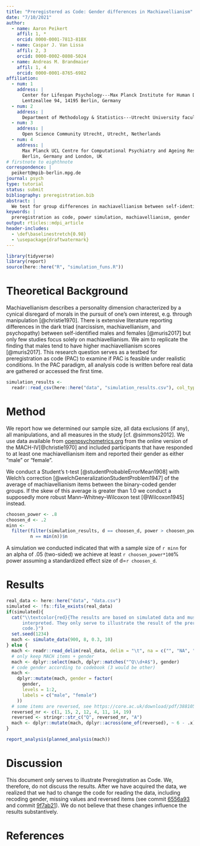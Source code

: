```yaml
---
title: "Preregistered as Code: Gender differences in Machiavellianism"
date: "7/10/2021"
author:
  - name: Aaron Peikert
    affil: 1, *
    orcid: 0000-0001-7813-818X
  - name: Caspar J. Van Lissa
    affil: 2, 3
    orcid: 0000-0002-0808-5024
  - name: Andreas M. Brandmaier
    affil: 1, 4
    orcid: 0000-0001-8765-6982
affiliation:
  - num: 1
    address: |
      Center for Lifespan Psychology---Max Planck Institute for Human Development
      Lentzeallee 94, 14195 Berlin, Germany
  - num: 2
    address: |
      Department of Methodology & Statistics---Utrecht University faculty of Social and Behavioral Sciences, Utrecht, Netherlands
  - num: 3
    address: |
      Open Science Community Utrecht, Utrecht, Netherlands
  - num: 4
    address: |
      Max Planck UCL Centre for Computational Psychiatry and Ageing Research
      Berlin, Germany and London, UK
# firstnote to eighthnote
correspondence: |
  peikert@mpib-berlin.mpg.de
journal: psych
type: tutorial
status: submit
bibliography: preregistration.bib
abstract: |
  We test for group differences in machiavellianism between self-identified males and females in the MACH-IV in a well powered preregistered study.
keywords: |
  preregistration as code, power simulation, machiavellianism, gender
output: rticles::mdpi_article
header-includes:
  - \def\baselinestretch{0.98}
  - \usepackage{draftwatermark}
---
```


\setlength{\bibsep}{0cm}
\titlespacing{\section}{.1cm}{.1cm}{.1cm}
\SetWatermarkText{PAC}

```r
library(tidyverse)
library(report)
source(here::here("R", "simulation_funs.R"))
```

<!--begin-theory-->
# Theoretical Background

Machiavellianism describes a personality dimension characterized by a cynical disregard of morals in the pursuit of one's own interest, e.g. through manipulation [@christie1970].
There is extensive literature reporting differences in the dark triad (narcissism, machiavellianism, and psychopathy) between self-identified males and females [@muris2017] but only few studies focus solely on machiavellianism.
We aim to replicate the finding that males tend to have higher machiavellianism scores [@muris2017].
<!--end-theory-->
This research question serves as a testbed for preregistration as code (PAC) to examine if PAC is feasible under realistic conditions.
In the PAC paradigm, all analysis code is written before real data are gathered or accessed the first time.

```r
simulation_results <-
  readr::read_csv(here::here("data", "simulation_results.csv"), col_types = "ddddddd")
```

<!--begin-method-->
# Method

We report how we determined our sample size, all data exclusions (if any), all manipulations, and all measures in the study [cf. @simmons2012]. We use data available from [openpsychometrics.org](https://openpsychometrics.org/_rawdata/) from the online version of the MACH-IV[@christie1970] and included participants that have responded to at least one machiavellianism item and reported their gender as either "male" or "female".
<!--end-method-->

<!--begin-ttest-->
We conduct a Student's t-test [@studentProbableErrorMean1908] with Welch's correction [@welchGeneralizationStudentProblem1947] of the average of machiavellianism items between the binary-coded gender groups.
If the skew of this average is greater than 1.0 we conduct a supposedly more robust Mann--Whitney--Wilcoxon test [@Wilcoxon1945] instead.
<!--end-ttest-->
```r
choosen_power <- .8
choosen_d <- .2
minn <-
  filter(filter(simulation_results, d == choosen_d, power > choosen_power),
         n == min(n))$n
```
<!--begin-power-->
A simulation we conducted indicated that with a sample size of
`r minn` for an alpha of .05 (two-sided) we achieve at least `r choosen_power*100`% power assuming a standardized effect size of d=`r choosen_d`.
<!--end-power-->

<!--begin-results-->
# Results

```r
real_data <- here::here("data", "data.csv")
simulated <- !fs::file_exists(real_data)
if(simulated){
  cat("\\textcolor{red}{The results are based on simulated data and must not be
      interpreted. They only serve to illustrate the result of the preregistered
      code.}")
  set.seed(1234)
  mach <- simulate_data(900, 8, 0.3, 10)
} else {
  mach <- readr::read_delim(real_data, delim = "\t", na = c("", "NA", "NULL"))
  # only keep MACH items + gender
  mach <- dplyr::select(mach, dplyr::matches("^Q\\d+A$"), gender)
  # code gender according to codebook (3 would be other)
  mach <-
    dplyr::mutate(mach, gender = factor(
      gender,
      levels = 1:2,
      labels = c("male", "female")
    ))
  # some items are reversed, see https://core.ac.uk/download/pdf/38810542.pdf
  reversed_nr <- c(1, 15, 2, 12, 4, 11, 14, 19)
  reversed <- stringr::str_c("Q", reversed_nr, "A")
  mach <- dplyr::mutate(mach, dplyr::across(one_of(reversed), ~ 6 - .x))
}
```
<!--end-results-->

<!--begin-report-->
```r
report_analysis(planned_analysis(mach))
```
<!--end-report-->

<!--begin-discuss-changes-->
# Discussion

This document only serves to illustrate Preregistration as Code.
We, therefore, do not discuss the results.
After we have acquired the data, we realized that we had to change the code for reading the data, including recoding gender, missing values and reversed items (see commit [6556a93](https://github.com/aaronpeikert/repro-tutorial/commit/6556a9395fcdd600b5b0c5358f92a2c6635ae360) and commit [9f7ab21](https://github.com/aaronpeikert/repro-tutorial/commit/9f7ab212dfaf84a0398752a4b80cf14c71000d00)).
We do not believe that these changes influence the results substantively.
<!--end-discuss-changes-->

\newpage
# References
